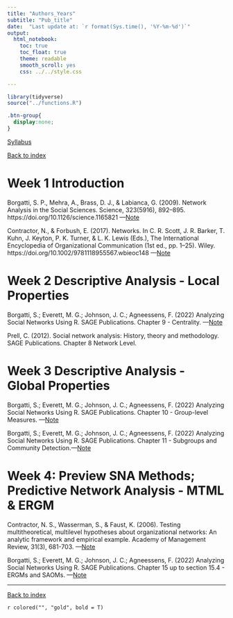 ```yaml
---
title: "Authors_Years"
subtitle: "Pub_title"
date:  "Last update at: `r format(Sys.time(), '%Y-%m-%d')`"
output: 
  html_notebook:
    toc: true
    toc_float: true
    theme: readable
    smooth_scroll: yes
    css: ../../style.css

---
```


```r
library(tidyverse)
source("../functions.R")
```

```css
.btn-group{
  display:none;
}
```

[Syllabus](/Users/yuchenwei/Desktop/Academy/01 PhD/Northwestern/Quarters/2023 Fall/SNA/Fall 2023 PhD SNA Syllabus as of 2023-0912.pdf)


[Back to index](../../index.nb.html)

# Week 1 Introduction 

Borgatti, S. P., Mehra, A., Brass, D. J., & Labianca, G. (2009). Network Analysis in the Social Sciences. Science, 323(5916), 892–895. https://doi.org/10.1126/science.1165821 ---[Note](./Borgatti_etal_2009/Borgatti_etal_2009.nb.html)

Contractor, N., & Forbush, E. (2017). Networks. In C. R. Scott, J. R. Barker, T. Kuhn, J. Keyton, P. K. Turner, & L. K. Lewis (Eds.), The International Encyclopedia of Organizational Communication (1st ed., pp. 1–25). Wiley. https://doi.org/10.1002/9781118955567.wbieoc148 ---[Note](./Contractor_Forbush_2017/Contractor_Forbush_2017.nb.html)

# Week 2 Descriptive Analysis - Local Properties

Borgatti, S.; Everett, M. G.; Johnson, J. C.; Agneessens, F. (2022) Analyzing Social Networks Using R. SAGE Publications. Chapter 9 - Centrality. ---[Note](./Borgatti_etal_2022/Borgatti_etal_2022.nb.html)


Prell, C. (2012). Social network analysis: History, theory and methodology. SAGE Publications. Chapter 8 Network Level.

# Week 3 Descriptive Analysis - Global Properties

Borgatti, S.; Everett, M. G.; Johnson, J. C.; Agneessens, F. (2022) Analyzing Social Networks Using R. SAGE Publications. Chapter 10 - Group-level Measures. ---[Note](./Borgatti_etal_2022_ch10/Borgatti_etal_2022_ch10.nb.html)

Borgatti, S.; Everett, M. G.; Johnson, J. C.; Agneessens, F. (2022) Analyzing Social Networks Using R. SAGE Publications. Chapter 11 - Subgroups and Community Detection.---[Note](./Borgatti_etal_2022_ch11/Borgatti_etal_2022_ch11.nb.html)

# Week 4: Preview SNA Methods; Predictive Network Analysis - MTML & ERGM

Contractor, N. S., Wasserman, S., & Faust, K. (2006). Testing multitheoretical, multilevel hypotheses about organizational networks: An analytic framework and empirical example. Academy of Management Review, 31(3), 681-703. ---[Note](./Contractor_etal_2006/Contractor_etal_2006.nb.html)

Borgatti, S.; Everett, M. G.; Johnson, J. C.; Agneessens, F. (2022) Analyzing Social Networks Using R. SAGE Publications. Chapter 15 up to section 15.4 - ERGMs and SAOMs. ---[Note](./Borgatti_etal_2022_ch15/Borgatti_etal_2022_ch15.nb.html) 


-----
[Back to index](../../index.nb.html)





`r colored("", "gold", bold = T)`
















  

